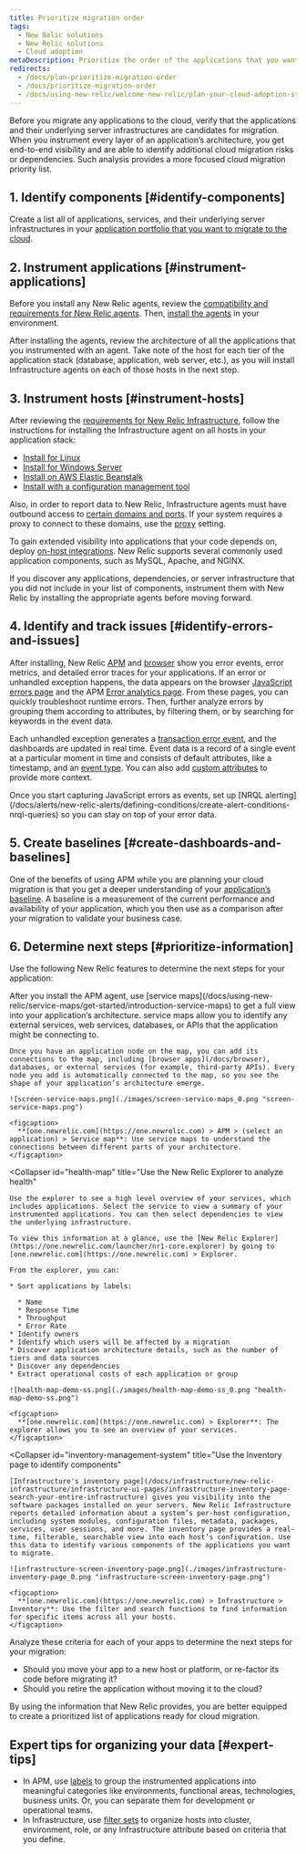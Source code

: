 ```yaml
---
title: Prioritize migration order
tags:
  - New Relic solutions
  - New Relic solutions
  - Cloud adoption
metaDescription: Prioritize the order of the applications that you want to migrate to the cloud and monitor them with New Relic.
redirects:
  - /docs/plan-prioritize-migration-order
  - /docs/prioritize-migration-order
  - /docs/using-new-relic/welcome-new-relic/plan-your-cloud-adoption-strategy/prioritize-migration-order
---
```


Before you migrate any applications to the cloud, verify that the applications and their underlying server infrastructures are candidates for migration. When you instrument every layer of an application’s architecture, you get end-to-end visibility and are able to identify additional cloud migration risks or dependencies. Such analysis provides a more focused cloud migration priority list.

## 1. Identify components [#identify-components]

Create a list all of applications, services, and their underlying server infrastructures in your [application portfolio that you want to migrate to the cloud](/docs/using-new-relic/welcome-new-relic/plan-your-cloud-adoption-strategy/identify-application-dependencies-inventory).

## 2. Instrument applications [#instrument-applications]

Before you install any New Relic agents, review the [compatibility and requirements for New Relic agents](/docs/agents/manage-apm-agents/installation/compatibility-requirements-new-relic-agents). Then, [install the agents](/docs/agents/manage-apm-agents/installation/install-agent) in your environment.

After installing the agents, review the architecture of all the applications that you instrumented with an agent. Take note of the host for each tier of the application stack (database, application, web server, etc.), as you will install Infrastructure agents on each of those hosts in the next step.

## 3. Instrument hosts [#instrument-hosts]

After reviewing the [requirements for New Relic Infrastructure](/docs/infrastructure/new-relic-infrastructure/getting-started/compatibility-requirements-new-relic-infrastructure), follow the instructions for installing the Infrastructure agent on all hosts in your application stack:

* [Install for Linux](/docs/infrastructure/new-relic-infrastructure/installation/install-infrastructure-linux)
* [Install for Windows Server](/docs/infrastructure/new-relic-infrastructure/installation/install-infrastructure-windows-server)
* [Install on AWS Elastic Beanstalk](/docs/infrastructure/new-relic-infrastructure/installation/install-infrastructure-agent-aws-elastic-beanstalk)
* [Install with a configuration management tool](/docs/infrastructure/new-relic-infrastructure/config-management-tools)

Also, in order to report data to New Relic, Infrastructure agents must have outbound access to [certain domains and ports](/docs/apm/new-relic-apm/getting-started/networks#infrastructure). If your system requires a proxy to connect to these domains, use the [proxy](/docs/infrastructure/new-relic-infrastructure/configuration/configure-infrastructure-agent#proxy) setting.

To gain extended visibility into applications that your code depends on, deploy [on-host integrations](/docs/infrastructure/host-integrations/host-integrations-list). New Relic supports several commonly used application components, such as MySQL, Apache, and NGINX.

<Callout variant="tip">
  If you discover any applications, dependencies, or server infrastructure that you did not include in your list of components, instrument them with New Relic by installing the appropriate agents before moving forward.
</Callout>

## 4. Identify and track issues [#identify-errors-and-issues]

After installing, New Relic [APM](/docs/apm) and [browser](/docs/browser) show you error events, error metrics, and detailed error traces for your applications. If an error or unhandled exception happens, the data appears on the browser [JavaScript errors page](/docs/browser/new-relic-browser/browser-pro-features/javascript-errors-page-examine-errors-over-time) and the APM [Error analytics page](/docs/apm/applications-menu/error-analytics/error-analytics-explore-events-behind-errors). From these pages, you can quickly troubleshoot runtime errors. Then, further analyze errors by grouping them according to attributes, by filtering them, or by searching for keywords in the event data.

Each unhandled exception generates a [transaction error event](/docs/insights/insights-data-sources/default-data/apm-default-event-attributes-insights#transactionerror-event), and the dashboards are updated in real time. Event data is a record of a single event at a particular moment in time and consists of default attributes, like a timestamp, and an [event type](/docs/insights/use-insights-ui/getting-started/introduction-new-relic-insights#event-type). You can also add [custom attributes](/docs/agents/manage-apm-agents/agent-data/collect-custom-attributes) to provide more context.

<Callout variant="tip">
  Once you start capturing JavaScript errors as events, set up [NRQL alerting](/docs/alerts/new-relic-alerts/defining-conditions/create-alert-conditions-nrql-queries) so you can stay on top of your error data.
</Callout>

## 5. Create baselines [#create-dashboards-and-baselines]

One of the benefits of using APM while you are planning your cloud migration is that you get a deeper understanding of your [application’s baseline](/docs/plan-application-baselining). A baseline is a measurement of the current performance and availability of your application, which you then use as a comparison after your migration to validate your business case.

## 6. Determine next steps [#prioritize-information]

Use the following New Relic features to determine the next steps for your application:

<CollapserGroup>
  <Collapser
    id="service-maps"
    title="Use service maps to find connections"
  >
    After you install the APM agent, use [service maps](/docs/using-new-relic/service-maps/get-started/introduction-service-maps) to get a full view into your application’s architecture. service maps allow you to identify any external services, web services, databases, or APIs that the application might be connecting to.

    Once you have an application node on the map, you can add its connections to the map, including [browser apps](/docs/browser), databases, or external services (for example, third-party APIs). Every node you add is automatically connected to the map, so you see the shape of your application’s architecture emerge.

    ![screen-service-maps.png](./images/screen-service-maps_0.png "screen-service-maps.png")

    <figcaption>
      **[one.newrelic.com](https://one.newrelic.com) > APM > (select an application) > Service map**: Use service maps to understand the connections between different parts of your architecture.
    </figcaption>
  </Collapser>

  <Collapser
    id="health-map"
    title="Use the New Relic Explorer to analyze health"
  >
    Use the explorer to see a high level overview of your services, which includes applications. Select the service to view a summary of your instrumented applications. You can then select dependencies to view the underlying infrastructure.

    To view this information at a glance, use the [New Relic Explorer](https://one.newrelic.com/launcher/nr1-core.explorer) by going to [one.newrelic.com](https://one.newrelic.com) > Explorer.

    From the explorer, you can:

    * Sort applications by labels:

      * Name
      * Response Time
      * Throughput
      * Error Rate
    * Identify owners
    * Identify which users will be affected by a migration
    * Discover application architecture details, such as the number of tiers and data sources
    * Discover any dependencies
    * Extract operational costs of each application or group

    ![health-map-demo-ss.png](./images/health-map-demo-ss_0.png "health-map-demo-ss.png")

    <figcaption>
      **[one.newrelic.com](https://one.newrelic.com) > Explorer**: The explorer allows you to see an overview of your services.
    </figcaption>
  </Collapser>

  <Collapser
    id="inventory-management-system"
    title="Use the Inventory page to identify components"
  >
    [Infrastructure's inventory page](/docs/infrastructure/new-relic-infrastructure/infrastructure-ui-pages/infrastructure-inventory-page-search-your-entire-infrastructure) gives you visibility into the software packages installed on your servers. New Relic Infrastructure reports detailed information about a system’s per-host configuration, including system modules, configuration files, metadata, packages, services, user sessions, and more. The inventory page provides a real-time, filterable, searchable view into each host’s configuration. Use this data to identify various components of the applications you want to migrate.

    ![infrastructure-screen-inventory-page.png](./images/infrastructure-inventory-page_0.png "infrastructure-screen-inventory-page.png")

    <figcaption>
      **[one.newrelic.com](https://one.newrelic.com) > Infrastructure > Inventory**: Use the filter and search functions to find information for specific items across all your hosts.
    </figcaption>
  </Collapser>
</CollapserGroup>

Analyze these criteria for each of your apps to determine the next steps for your migration:

* Should you move your app to a new host or platform, or re-factor its code before migrating it?
* Should you retire the application without moving it to the cloud?

By using the information that New Relic provides, you are better equipped to create a prioritized list of applications ready for cloud migration.

## Expert tips for organizing your data [#expert-tips]

* In APM, use [labels](/docs/using-new-relic/user-interface-functions/organize-your-data/labels-categories-organize-apps-monitors) to group the instrumented applications into meaningful categories like environments, functional areas, technologies, business units. Or, you can separate them for development or operational teams.
* In Infrastructure, use [filter sets](/docs/infrastructure/new-relic-infrastructure/filter-group/filter-sets-organize-your-infrastructure-hosts) to organize hosts into cluster, environment, role, or any Infrastructure attribute based on criteria that you define.
